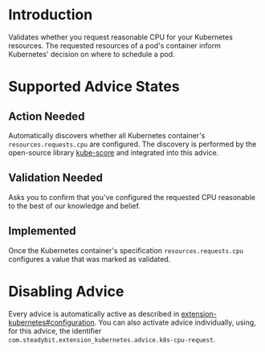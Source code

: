 # Introduction
Validates whether you request reasonable CPU for your Kubernetes resources.
The requested resources of a pod's container inform Kubernetes' decision on where to schedule a pod.

# Supported Advice States
## Action Needed
Automatically discovers whether all Kubernetes container's `resources.requests.cpu` are configured. The discovery is performed by the open-source library [kube-score](https://github.com/zegl/kube-score) and integrated into this advice.

## Validation Needed
Asks you to confirm that you've configured the requested CPU reasonable to the best of our knowledge and belief.

## Implemented
Once the Kubernetes container's specification `resources.requests.cpu` configures a value that was marked as validated.

# Disabling Advice
Every advice is automatically active as described in [extension-kubernetes#configuration](https://github.com/steadybit/extension-kubernetes/?tab=readme-ov-file#configuration).
You can also activate advice individually, using, for this advice, the identifier `com.steadybit.extension_kubernetes.advice.k8s-cpu-request`.
